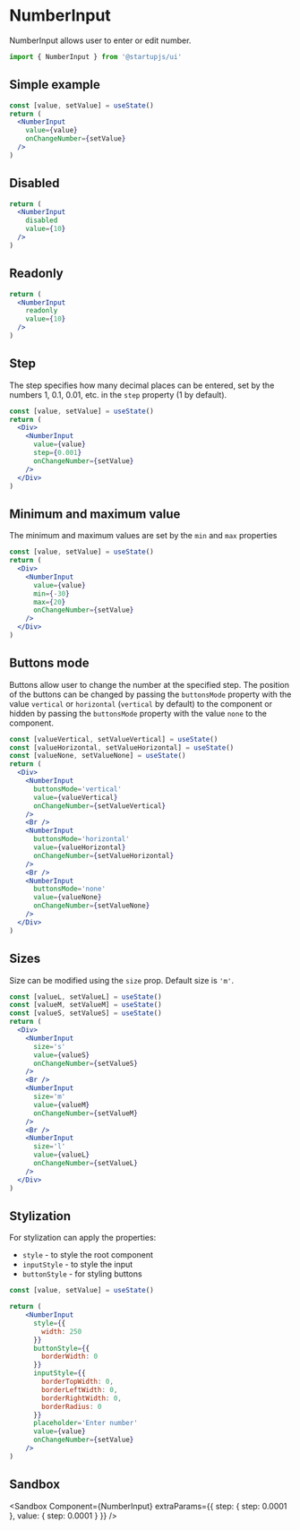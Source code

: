 
# NumberInput

NumberInput allows user to enter or edit number.

```jsx
import { NumberInput } from '@startupjs/ui'
```

## Simple example

```jsx example
const [value, setValue] = useState()
return (
  <NumberInput
    value={value}
    onChangeNumber={setValue}
  />
)
```

## Disabled

```jsx example
return (
  <NumberInput
    disabled
    value={10}
  />
)
```

## Readonly

```jsx example
return (
  <NumberInput
    readonly
    value={10}
  />
)
```

## Step

The step specifies how many decimal places can be entered, set by the numbers 1, 0.1, 0.01, etc. in the `step` property (1 by default).

```jsx example
const [value, setValue] = useState()
return (
  <Div>
    <NumberInput
      value={value}
      step={0.001}
      onChangeNumber={setValue}
    />
  </Div>
)
```

## Minimum and maximum value

The minimum and maximum values are set by the `min` and `max` properties

```jsx example
const [value, setValue] = useState()
return (
  <Div>
    <NumberInput
      value={value}
      min={-30}
      max={20}
      onChangeNumber={setValue}
    />
  </Div>
)
```

## Buttons mode

Buttons allow user to change the number at the specified step. The position of the buttons can be changed by passing the `buttonsMode` property with the value `vertical` or `horizontal` (`vertical` by default) to the component or hidden by passing the `buttonsMode` property with the value `none` to the component.

```jsx example
const [valueVertical, setValueVertical] = useState()
const [valueHorizontal, setValueHorizontal] = useState()
const [valueNone, setValueNone] = useState()
return (
  <Div>
    <NumberInput
      buttonsMode='vertical'
      value={valueVertical}
      onChangeNumber={setValueVertical}
    />
    <Br />
    <NumberInput
      buttonsMode='horizontal'
      value={valueHorizontal}
      onChangeNumber={setValueHorizontal}
    />
    <Br />
    <NumberInput
      buttonsMode='none'
      value={valueNone}
      onChangeNumber={setValueNone}
    />
  </Div>
)
```

## Sizes

Size can be modified using the `size` prop. Default size is `'m'`.

```jsx example
const [valueL, setValueL] = useState()
const [valueM, setValueM] = useState()
const [valueS, setValueS] = useState()
return (
  <Div>
    <NumberInput
      size='s'
      value={valueS}
      onChangeNumber={setValueS}
    />
    <Br />
    <NumberInput
      size='m'
      value={valueM}
      onChangeNumber={setValueM}
    />
    <Br />
    <NumberInput
      size='l'
      value={valueL}
      onChangeNumber={setValueL}
    />
  </Div>
)
```

## Stylization

For stylization can apply the properties:

- `style` - to style the root component
- `inputStyle` - to style the input
- `buttonStyle` - for styling buttons

```jsx example
const [value, setValue] = useState()

return (
    <NumberInput
      style={{
        width: 250
      }}
      buttonStyle={{
        borderWidth: 0
      }}
      inputStyle={{
        borderTopWidth: 0,
        borderLeftWidth: 0,
        borderRightWidth: 0,
        borderRadius: 0
      }}
      placeholder='Enter number'
      value={value}
      onChangeNumber={setValue}
    />
)
```

## Sandbox

<Sandbox
  Component={NumberInput}
  extraParams={{
    step: {
      step: 0.0001
    },
    value: {
      step: 0.0001
    }
  }}
/>
